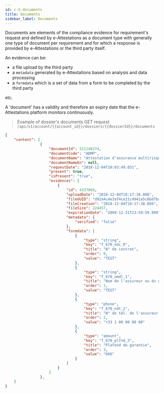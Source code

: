 ```yaml
---
id: c-5-documents
title: Documents
sidebar_label: Documents
---
```


Documents are elements of the compliance evidence for requirement's request and defined by e-Attestations as a document type with generally one type of document per requirement and for which a response is provided by e-Attestations or the third party itself.

An evidence can be:

- a file upload by the third party
- a `metadata` generated by e-Attestations based on analysis and data processing
- a `formdata` which is a set of data from a form to be completed by the third party

etc.

A 'document' has a validity and therefore an expiry date that the e-Attestations platform monitors continuously.

> Example of dossier's documents GET request `/api/v1/account/{{account_id}}/dossiers/{{dossierId}}/documents`

```json
{
    "content": [
                {
                    "documentId": 511148274,
                    "documentCode": "ADMP",
                    "documentName": "Attestation d’assurance multirisque professionnelle",
                    "documentNameEn": null,
                    "requestDate": "2018-12-04T10:03:49.031",
                    "present": true,
                    "isPresent": "true",
                    "evidences": [
                        {
                            "id": 4337069,
                            "uploadDate": "2018-12-04T10:17:38.008",
                            "fileUUID": "d92a4c4e3af4ce21c4941a5c6bd7badb71d522e1",
                            "fileCreation": "2018-12-04T10:17:38.004",
                            "fileSize": 224457,
                            "expirationDate": "2099-12-31T23:59:59.999",
                            "metadata": {
                                "verified": "false"
                            },
                            "formdata": [
                                {
                                    "type": "string",
                                    "key": "f_670_ndc_0",
                                    "title": "N° de contrat",
                                    "order": 0,
                                    "value": "TEST"
                                },
                                {
                                    "type": "string",
                                    "key": "f_670_nmdl_1",
                                    "title": "Nom de l'assureur ou du garant",
                                    "order": 1,
                                    "value": "TEST"
                                },
                                {
                                    "type": "phone",
                                    "key": "f_670_ndt_2",
                                    "title": "N° de tél. de l'assureur ou du garant",
                                    "order": 2,
                                    "value": "+33 1 00 00 00 00"
                                },
                                {
                                    "type": "amount",
                                    "key": "f_670_plfnd_3",
                                    "title": "Plafond de garantie",
                                    "order": 3,
                                    "value": "666"
                                }
                            ]
                        }
                    ]
                },
    ]
}
```
